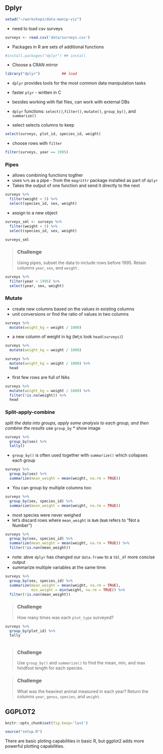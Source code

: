 ## Dplyr 

```r
setwd("~/workshops/data-manip-viz")
```

* need to load csv surveys

```r
surveys <- read.csv('data/surveys.csv')

```

* Packages in R are sets of additional functions 

```r
#install.packages("dplyr") ## install
```

* Choose a CRAN mirror

```r
library("dplyr")          ## load
```

* `dplyr` provides tools for the most common data manipulation tasks
* faster `plyr` - written in C
* besides working with flat files, can work with external DBs
* `dplyr` functions: `select()`,`filter()`, `mutate()`, `group_by()`, and `summarize()`

* select selects columns to keep

```r
select(surveys, plot_id, species_id, weight)
```

* choose rows with `filter`

```r
filter(surveys, year == 1995)
```

### Pipes

* allows combining functions togther 
* uses `%>%` as a pipe - from the `magrittr` package installed as part of `dplyr`
* Takes the output of one function and send it directly to the next

```r
surveys %>%
  filter(weight < 5) %>%
  select(species_id, sex, weight)
```

* assign to a new object 

```r
surveys_sml <- surveys %>%
  filter(weight < 5) %>%
  select(species_id, sex, weight)

surveys_sml
```

> ### Challenge {.challenge}
>
> Using pipes, subset the data to include rows before 1995. Retain columns
> `year`, `sex`, and `weight.`

```r
surveys %>%
  filter(year < 1995) %>%
  select(year, sex, weight)
```
### Mutate

* create new columns based on the values in existing columns
* unit conversions or find the ratio of values in two columns

```r
surveys %>%
  mutate(weight_kg = weight / 1000)
```

* a new column of weight in kg (let;s look `head(surveys)`)

```r
surveys %>%
  mutate(weight_kg = weight / 1000) 
```

```r
surveys %>%
  mutate(weight_kg = weight / 1000) %>%
  head
```

* first few rows are full of NAs

```r
surveys %>%
  mutate(weight_kg = weight / 1000) %>%
  filter(!is.na(weight)) %>%
  head
```

### Split-apply-combine 

*split the data into groups, apply some analysis to each group, and then combine the results
* use `group_by`
* show image

```r
surveys %>%
  group_by(sex) %>%
  tally()
```

* `group_by()` is often used together with `summarize()` which collapses each group

```r
surveys %>%
  group_by(sex) %>%
  summarize(mean_weight = mean(weight, na.rm = TRUE))
```

* You can group by multiple columns too:

```r
surveys %>%
  group_by(sex, species_id) %>%
  summarize(mean_weight = mean(weight, na.rm = TRUE))

```

* most species were never weighed
* let's discard rows where `mean_weight` is `NaN` (`NaN` refers to "Not a Number")

```r
surveys %>%
  group_by(sex, species_id) %>%
  summarize(mean_weight = mean(weight, na.rm = TRUE)) %>%
  filter(!is.nan(mean_weight))
```

* note: abve `dplyr` has changed our `data.frame` to a `tbl_df` more concise output
* summarize multiple variables at the same time:

```r
surveys %>%
  group_by(sex, species_id) %>%
  summarize(mean_weight = mean(weight, na.rm = TRUE),
            min_weight = min(weight, na.rm = TRUE)) %>%
  filter(!is.nan(mean_weight))
```

> ### Challenge {.challenge}
>
> How many times was each `plot_type` surveyed?

```r
surveys %>% 
  group_by(plot_id) %>% 
  tally
  
```

> ### Challenge {.challenge}
>
> Use `group_by()` and `summarize()` to find the mean, min, and max hindfoot
> length for each species.


> ### Challenge {.challenge}
>
> What was the heaviest animal measured in each year? Return the columns `year`,
> `genus`, `species`, and `weight`.

## GGPLOT2


```r
knitr::opts_chunk$set(fig.keep='last')
```

```r
source("setup.R")
```

There are basic ploting capabilities in basic R, but ggplot2 adds more powerful plotting capabilities.


